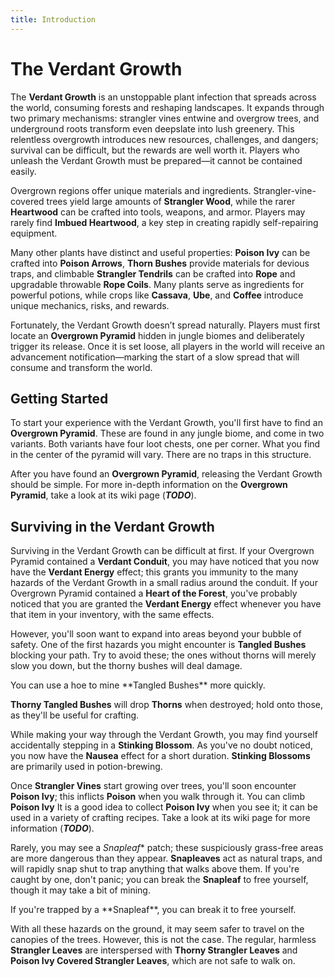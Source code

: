 ```yaml
---
title: Introduction
---
```



# The Verdant Growth  

The **Verdant Growth** is an unstoppable plant infection that spreads across the world, consuming forests and reshaping landscapes. It expands through two primary mechanisms: strangler vines entwine and overgrow trees, and underground roots transform even deepslate into lush greenery. This relentless overgrowth introduces new resources, challenges, and dangers; survival can be difficult, but the rewards are well worth it. Players who unleash the Verdant Growth must be prepared—it cannot be contained easily.  

Overgrown regions offer unique materials and ingredients. Strangler-vine-covered trees yield large amounts of **Strangler Wood**, while the rarer **Heartwood** can be crafted into tools, weapons, and armor. Players may rarely find **Imbued Heartwood**, a key step in creating rapidly self-repairing equipment.  

Many other plants have distinct and useful properties: **Poison Ivy** can be crafted into **Poison Arrows**, **Thorn Bushes** provide materials for devious traps, and climbable **Strangler Tendrils** can be crafted into **Rope** and upgradable throwable **Rope Coils**. Many plants serve as ingredients for powerful potions, while crops like **Cassava**, **Ube**, and **Coffee** introduce unique mechanics, risks, and rewards.

Fortunately, the Verdant Growth doesn’t spread naturally. Players must first locate an **Overgrown Pyramid** hidden in jungle biomes and deliberately trigger its release. Once it is set loose, all players in the world will receive an advancement notification—marking the start of a slow spread that will consume and transform the world.

## Getting Started

To start your experience with the Verdant Growth, you'll first have to find an **Overgrown Pyramid**. These are found in any jungle biome, and come in two variants. Both variants have four loot chests, one per corner. What you find in the center of the pyramid will vary. There are no traps in this structure.

<Asset width={640} height={480} location="verdant:image/overgrown_pyramid" title="Overgrown Pyramid" />

After you have found an **Overgrown Pyramid**, releasing the Verdant Growth should be simple. For more in-depth information on the **Overgrown Pyramid**, take a look at its wiki page (**_TODO_**).

## Surviving in the Verdant Growth

Surviving in the Verdant Growth can be difficult at first. If your Overgrown Pyramid contained a **Verdant Conduit**, you may have noticed that you now have the **Verdant Energy** effect; this grants you immunity to the many hazards of the Verdant Growth in a small radius around the conduit. If your Overgrown Pyramid contained a **Heart of the Forest**, you've probably noticed that you are granted the **Verdant Energy** effect whenever you have that item in your inventory, with the same effects. 

However, you'll soon want to expand into areas beyond your bubble of safety. One of the first hazards you might encounter is **Tangled Bushes** blocking your path. Try to avoid these; the ones without thorns will merely slow you down, but the thorny bushes will deal damage. 

<Asset width={256} height={256} location="verdant:item/thorn_bush" title="Thorny Tangled Bush" />

<Callout variant="info">
    You can use a hoe to mine **Tangled Bushes** more quickly.
</Callout>

**Thorny Tangled Bushes** will drop **Thorns** when destroyed; hold onto those, as they'll be useful for crafting. 

While making your way through the Verdant Growth, you may find yourself accidentally stepping in a **Stinking Blossom**. As you've no doubt noticed, you now have the **Nausea** effect for a short duration. **Stinking Blossoms** are primarily used in potion-brewing. 

<Asset width={256} height={256} location="verdant:item/stinking_blossom" title="Stinking Blossom" />


Once **Strangler Vines** start growing over trees, you'll soon encounter **Poison Ivy**; this inflicts **Poison** when you walk through it. You can climb **Poison Ivy** It is a good idea to collect **Poison Ivy** when you see it; it can be used in a variety of crafting recipes. Take a look at its wiki page for more information (**_TODO_**). 

<Asset width={256} height={256} location="verdant:item/poison_ivy" title="Poison Ivy" />

Rarely, you may see a *Snapleaf** patch; these suspiciously grass-free areas are more dangerous than they appear. **Snapleaves** act as natural traps, and will rapidly snap shut to trap anything that walks above them. If you're caught by one, don't panic; you can break the **Snapleaf** to free yourself, though it may take a bit of mining.

<Callout variant="info">
    If you're trapped by a **Snapleaf**, you can break it to free yourself.
</Callout>

With all these hazards on the ground, it may seem safer to travel on the canopies of the trees. However, this is not the case. The regular, harmless **Strangler Leaves** are interspersed with **Thorny Strangler Leaves** and **Poison Ivy Covered Strangler Leaves**, which are not safe to walk on. 

<Asset width={256} height={256} location="verdant:item/strangler_leaves" title="Strangler Leaves" />

<Asset width={256} height={256} location="verdant:item/thorny_strangler_leaves" title="Thorny Strangler Leaves" />

<Asset width={256} height={256} location="verdant:item/poison_strangler_leaves" title="Poison Ivy Covered Strangler Leaves" />

